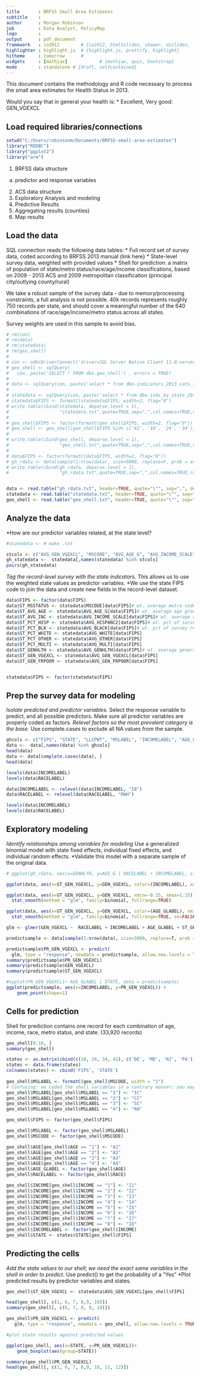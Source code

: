 ```yaml
---
title       : BRFSS Small Area Estimates
subtitle    : 
author      : Morgan Robinson 
job         : Data Analyst, PolicyMap
logo        : 
output      : pdf_document 
framework   : io2012        # {io2012, html5slides, shower, dzslides, ...}
highlighter : highlight.js  # {highlight.js, prettify, highlight}
hitheme     : tomorrow      # 
widgets     : [mathjax]            # {mathjax, quiz, bootstrap}
mode        : standalone # {draft, selfcontained}
---
```

  

This document contains the methodology and R code necessary to process the small area estimates for Health Status in 2013. 

Would you say that in general your health is: 
  * Excellent, Very good: GEN_VGEXCL

## Load required libraries/connections
```r
setwd("C:/Users/robinsonm/Documents/BRFSS-small-area-estimates")
library("RODBC")
library("ggplot2")
library("arm")

```

1. BRFSS data structure
  a. predictor and response variables
2. ACS data structure
3. Exploratory Analysis and modeling
4. Predictive Results
5. Aggregating results (counties)
6. Map results


## Load the data
SQL connection reads the following data tables:
* Full record set of survey data, coded according to BRFSS 2013 manual {link here}
* State-level survey data, weighted with provided values
* Shell for prediction: a matrix of population of state/metro status/race/age/income classifications, based on 2009 - 2013 ACS and 2009 metropolitan classification (principal city/outlying county/rural)


We take a robust sample of the survey data - due to memory/processing constraints, a full analysis is not possible. 40k records represents roughly 750 records per state, and should cover a meaningful number of the 640 combinations of race/age/income/metro status across all states. 

Survey weights are used in this sample to avoid bias.

```r
# rm(con)
# rm(data)
# rm(statedata)
# rm(geo_shell)
# 
# con <- odbcDriverConnect('driver=SQL Server Native Client 11.0;server=gis;database=CDC_BRFSS_PolicyMap;trusted_connection=Yes')
# geo_shell <- sqlQuery(
#   con, paste('SELECT * FROM dbo.geo_shell') , errors = TRUE) 
# 
# data <- sqlQuery(con, paste('select * from dbo.indicators_2013_cats_for_mrp'), errors = TRUE, max = 0)
# 
# statedata <- sqlQuery(con, paste('select * from dbo.inds_by_state_2013'), errors = TRUE)
# statedata$FIPS <- formatC(statedata$FIPS, width=2, flag="0")
# write.table(cbind(statedata, deparse.level = 1),
#                   "statedata.txt",quote=TRUE,sep=",",col.names=TRUE,row.names=FALSE, na = "", append=FALSE)
# 
# geo_shell$FIPS <- factor(formatC(geo_shell$FIPS, width=2, flag="0"))
# geo_shell <- geo_shell[geo_shell$FIPS %in% c('42', '10', '24', '34'), ]
# 
# write.table(cbind(geo_shell, deparse.level = 1),
#                   "geo_shell.txt",quote=TRUE,sep=",",col.names=TRUE,row.names=FALSE, na = "", append=FALSE) #output table
# 
# data$FIPS <- factor(formatC(data$FIPS, width=2, flag="0"))
# gh_rdata <- data[sample(1:nrow(data), size=5000, replace=F, prob = as.integer(data$LLCPWT)), ]
# write.table(cbind(gh_rdata, deparse.level = 1),
#                   "gh_rdata.txt",quote=TRUE,sep=",",col.names=TRUE,row.names=FALSE, na = "", append=FALSE) #output table


data <- read.table("gh_rdata.txt", header=TRUE, quote="\"", sep=",", dec = ".", stringsAsFactors=T) #saved input table
statedata <- read.table("statedata.txt", header=TRUE, quote="\"", sep=",", dec = ".", stringsAsFactors=T)
geo_shell <- read.table("geo_shell.txt", header=TRUE, quote="\"", sep=",", dec = ".", stringsAsFactors=T)


```

## Analyze the data
*How are our predictor variables related, at the state level?

```r
#statedata <- # make .txt

stcols <- c("AVG_GEN_VGEXCL", "MSCODE", "AVG_AGE_G", "AVG_INCOME_SCALE", "STATE")
gh_statedata <-  statedata[,names(statedata) %in% stcols]
pairs(gh_statedata)

```

*Tag the record-level survey with the state indicators. 
*This allows us to use the weighted state values as predictor variables. 
*We use the state FIPS code to join the data and create new fields in the record-level dataset.
``` r

data$FIPS <- factor(data$FIPS)
data$ST_MSSTATUS <- statedata$MSCODE[data$FIPS]# wt. average metro code among tracts in state
data$ST_AVG_AGE <- statedata$AVG_AGE_G[data$FIPS]# wt. average age group among tracts in state
data$ST_AVG_INC <- statedata$AVG_INCOME_SCALE[data$FIPS]# wt. average age group among tracts in state
data$ST_PCT_HISP <- statedata$AVG_HISPANC2[data$FIPS]# wt. pct of survey respondents in state who are hispanic
data$ST_PCT_BLK <- statedata$AVG_BLACK[data$FIPS]# wt. pct of survey respondents in state who are black
data$ST_PCT_WHITE <- statedata$AVG_WHITE[data$FIPS]  
data$ST_PCT_OTHER <- statedata$AVG_OTHER[data$FIPS]
data$ST_PCT_MULTI <- statedata$AVG_MULTI[data$FIPS] 
data$ST_GENHLTH <- statedata$AVG_GENHLTH[data$FIPS]# wt. average general health scale
data$ST_GEN_VGEXCL <- statedata$AVG_GEN_VGEXCL[data$FIPS]
data$ST_GEN_FRPOOR <- statedata$AVG_GEN_FRPOOR[data$FIPS]


statedata$FIPS <- factor(statedata$FIPS)
```

## Prep the survey data for modeling
*Isolate predicted and predictor variables.
*Select the response variable to predict, and all possible predictors. Make sure all predictor variables are properly coded as factors.
*Relevel factors so the most prevalent category is the base.
*Use complete.cases to exclude all NA values from the sample.
``` r
ghcols <- c("FIPS", "STATE", "LLCPWT", "MSLABEL", "INCOMELABEL", "AGE_GLABEL", "RACELABEL", "GEN_VGEXCL", "ST_GEN_VGEXCL")
data <-  data[,names(data) %in% ghcols]
head(data)
data <- data[complete.cases(data), ]
head(data)

levels(data$INCOMELABEL)
levels(data$RACELABEL)

data$INCOMELABEL <- relevel(data$INCOMELABEL, "I8")
data$RACELABEL <- relevel(data$RACELABEL, "RWH")

levels(data$INCOMELABEL)
levels(data$RACELABEL)
```

## Exploratory modeling
*Identify relationships among variables for modeling
*Use a generalized binomial model with state fixed effects, individual fixed effects, and individual random effects. 
*Validate this model with a separate sample of the original data.


``` r

# ggplot(gh_rdata, aes(x=GENHLTH, y=AGE_G | RACELABEL + INCOMELABEL, size=population)

ggplot(data, aes(x=ST_GEN_VGEXCL, y=GEN_VGEXCL, color=(INCOMELABEL), xmin=0.4, xmax=0.6)) + geom_point(position=position_jitter( width=0.01, height=0.1), alpha = 0.5, shape=21, size=2)

ggplot(data, aes(x=ST_GEN_VGEXCL, y=GEN_VGEXCL, xmin=-0.25, xmax=1.25))+
  stat_smooth(method = "glm", family=binomial, fullrange=TRUE)

ggplot(data, aes(x=ST_GEN_VGEXCL, y=GEN_VGEXCL, color=(AGE_GLABEL), xmin=-0.25, xmax=1.25)) + geom_point(position=position_jitter( width=0.01, height=0.1), alpha = 0.2, shape=21, size=1.5)+
  stat_smooth(method = "glm", family=binomial, fullrange=TRUE, se=FALSE)

glm <- glmer(GEN_VGEXCL ~  RACELABEL + INCOMELABEL + AGE_GLABEL + ST_GEN_VGEXCL + (1| MSLABEL:RACELABEL), family = "binomial", data = data)

predictsample <- data[sample(1:nrow(data), size=5000, replace=T, prob = as.integer(data$LLCPWT)), ]

predictsample$PR_GEN_VGEXCL <- predict(
  glm, type = "response", newdata = predictsample, allow.new.levels = TRUE)
summary(predictsample$PR_GEN_VGEXCL)
summary(predictsample$GEN_VGEXCL)
summary(predictsample$ST_GEN_VGEXCL)

#xyplot(PR_GEN_VGEXCL1~ AGE_GLABEL | STATE, data = predictsample)
ggplot(predictsample, aes(x=INCOMELABEL, y=PR_GEN_VGEXCL)) +
    geom_point(shape=1)

```

## Cells for prediction
Shell for prediction contains one record for each combination of age, income, race, metro status, and state. (33,920 records)
```r
geo_shell[0:10, ]
summary(geo_shell)
```


``` r


states <- as.matrix(cbind(c(10, 24, 34, 42), c('DE', 'MD', 'NJ', 'PA')))
states <- data.frame(states)
colnames(states) <- cbind('FIPS', 'STATE')
                          
geo_shell$MSLABEL <- formatC(geo_shell$MSCODE, width = "1")
# Confusing: we coded the shell variables in a contrary manner; you may want to do this differently.
geo_shell$MSLABEL[geo_shell$MSLABEL == "1"] <- "IC"
geo_shell$MSLABEL[geo_shell$MSLABEL == "2"] <- "CC"
geo_shell$MSLABEL[geo_shell$MSLABEL == "3"] <- "SC"
geo_shell$MSLABEL[geo_shell$MSLABEL == "4"] <- "RA"

geo_shell$FIPS <- factor(geo_shell$FIPS)

geo_shell$MSLABEL <- factor(geo_shell$MSLABEL)
geo_shell$MSCODE <- factor(geo_shell$MSCODE)

geo_shell$AGE[geo_shell$AGE == "1"] <- "A1"
geo_shell$AGE[geo_shell$AGE == "2"] <- "A2"
geo_shell$AGE[geo_shell$AGE == "3"] <- "A3"
geo_shell$AGE[geo_shell$AGE == "4"] <- "A4"
geo_shell$AGE_GLABEL <- factor(geo_shell$AGE)
geo_shell$RACELABEL <- factor(geo_shell$RACE)

geo_shell$INCOME[geo_shell$INCOME == "1"] <- "I1"
geo_shell$INCOME[geo_shell$INCOME == "2"] <- "I2"
geo_shell$INCOME[geo_shell$INCOME == "3"] <- "I3"
geo_shell$INCOME[geo_shell$INCOME == "4"] <- "I4"
geo_shell$INCOME[geo_shell$INCOME == "5"] <- "I5"
geo_shell$INCOME[geo_shell$INCOME == "6"] <- "I6"
geo_shell$INCOME[geo_shell$INCOME == "7"] <- "I7"
geo_shell$INCOME[geo_shell$INCOME == "8"] <- "I8"
geo_shell$INCOMELABEL <- factor(geo_shell$INCOME)
geo_shell$STATE <- states$STATE[geo_shell$FIPS]


```

## Predicting the cells
*Add the state values to our shell; we need the exact same variables in the shell in order to predict.
*Use predict() to get the probability of a "Yes"
*Plot predicted results by predictor variables and states.
```r
geo_shell$ST_GEN_VGEXCL <- statedata$AVG_GEN_VGEXCL[geo_shell$FIPS]

head(geo_shell[, c(1, 6, 7, 8,9, 10)])
summary(geo_shell[, c(6, 7, 8, 9, 10)])

geo_shell$PR_GEN_VGEXCL <- predict(
   glm, type = "response", newdata = geo_shell, allow.new.levels = TRUE)

#plot state results against predicted values

ggplot(geo_shell, aes(x=STATE, y=PR_GEN_VGEXCL))+
    geom_boxplot(aes(group=STATE))

summary(geo_shell$PR_GEN_VGEXCL)
head(geo_shell[, c(1, 6, 7, 8,9, 10, 11, 12)])


```


